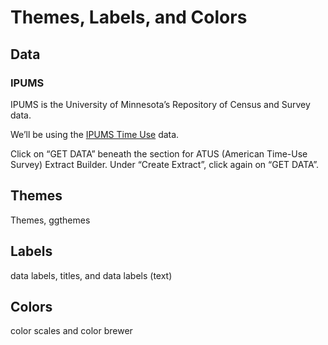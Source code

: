 # Themes, Labels, and Colors {#polar-ggradar}

## Data

### IPUMS

IPUMS is the University of Minnesota's Repository of Census and Survey data.

We'll be using the [IPUMS Time Use](https://www.ipums.org/timeuse.shtml) data.

Click on "GET DATA" beneath the section for ATUS (American Time-Use Survey) 
Extract Builder. Under "Create Extract", click again on "GET DATA".

## Themes

Themes, ggthemes

## Labels

data labels, titles, and data labels (text)

## Colors

color scales and color brewer
